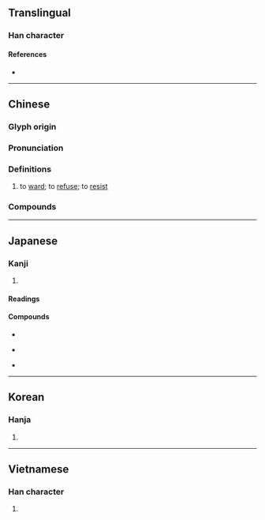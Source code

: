{{character info/new}}
==Translingual==

===Han character===
{{Han char|rn=64|rad=手|as=05|asm++=04|sn=8|snm++=7|four=51017|canj=QSS|ids=⿰扌巨}}

====References====
* {{Han ref|kx=0425.120|dkj=11957|dj=0774.010|hdz=31835.010|uh=62D2|ud=25298|bh=A9DA|bd=43482}}

----

==Chinese==
{{zh-forms}}

===Glyph origin===
{{Han etym}}

===Pronunciation===
{{zh-pron
|m=jù
|c=keoi5
|h=pfs=
|md=
|mn=qz:kǐr/tp,xm:kū/kh,zz:kī
|mn-t=gu6
|w=
|mc=y
|oc=y
|cat=v
}}

===Definitions===
{{zh-hanzi}}

# to [[ward]]; to [[refuse]]; to [[resist]]

===Compounds===
{{zh-der|拒絕|拒簽|拒收|抗​拒|遭拒|拒載|拒食|拒捕|婉拒|抗拒性|斷然拒絕|來者不拒|前門拒虎，後門進狼|坦白從寬，抗拒從嚴|拒斥|不可抗拒|拒之門外|拒付|拒不接受|十動然拒|深閉固拒|撐拒|抵拒|拒接|拒腐防變|堅拒|峻拒|攀車拒輪|拒諫飾非|拒馬|扞拒|抗拒|拒守|拒卻|拒菸|拒用|投梭之拒|拒抗|拒虎進狼|拒塞|拒敵|拒繳|推拒|拒絕承付|拒毒|飾非拒諫|被拒}}

----

==Japanese==

===Kanji===
{{ja-kanji|grade=c|rs=手05}}

# {{rfdef|ja|sort=手05}}

====Readings====
{{ja-readings
|goon=ご
|kanon=きょ
|kun=こば-む, ふせ-ぐ
}}

====Compounds====
{{top3}}
* {{ja-r|拒否|きょひ}}
{{mid3}}
* {{ja-r|拒否権|きょひけん}}
{{mid3}}
* {{ja-r|拒絶|きょぜつ}}
{{bottom}}

----

==Korean==

===Hanja===
{{ko-hanja|hangeul=[[거]], [[구]]|eumhun=|rv=geo, gu|mr=kŏ, ku|y=ke, kwu}}

# {{rfdef|ko|sort=手05}}

----

==Vietnamese==

===Han character===
{{vi-hantu|cự|rs=手05}}

# {{rfdef|vi|sort=手05}}
